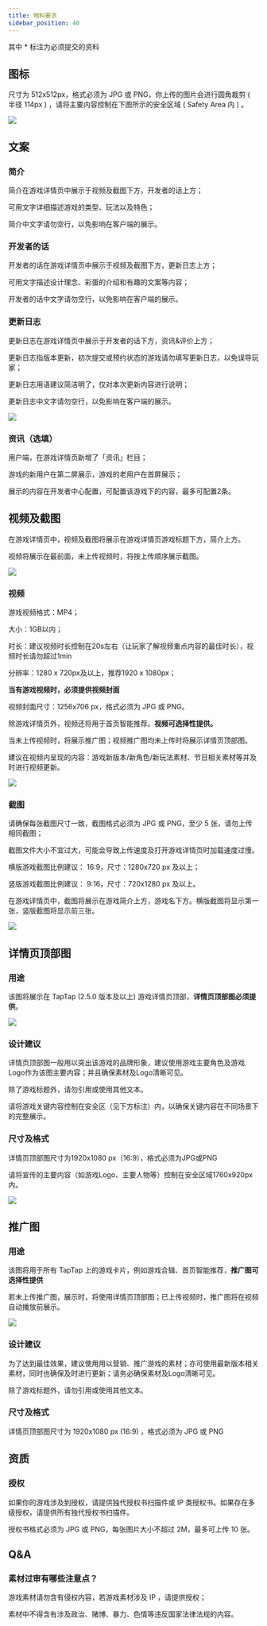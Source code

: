 ```yaml
---
title: 物料要求
sidebar_position: 40
---
```



其中 <Red>*</Red> 标注为必须提交的资料   

## 图标

尺寸为 512x512px，格式必须为 JPG 或 PNG，你上传的图片会进行圆角裁剪 ( 半径 114px ) ，请将主要内容控制在下图所示的安全区域 ( Safety Area 内 ) 。  



![ ](/img/Assets-Requirements-1.png)  

## 文案

### 简介

简介在游戏详情页中展示于视频及截图下方，开发者的话上方；

可用文字详细描述游戏的类型、玩法以及特色；

简介中文字请勿空行，以免影响在客户端的展示。

### 开发者的话 

开发者的话在游戏详情页中展示于视频及截图下方，更新日志上方；

可用文字描述设计理念、彩蛋的介绍和有趣的文案等内容；

开发者的话中文字请勿空行，以免影响在客户端的展示。

### 更新日志

更新日志在游戏详情页中展示于开发者的话下方，资讯&评价上方；

更新日志指版本更新，初次提交或预约状态的游戏请勿填写更新日志，以免误导玩家；

更新日志用语建议简洁明了，仅对本次更新内容进行说明；

更新日志中文字请勿空行，以免影响在客户端的展示。

![ ](/img/Assets-Requirements-2.png)

### 资讯（选填）

用户端，在游戏详情页新增了「资讯」栏目；

游戏的新用户在第二屏展示，游戏的老用户在首屏展示；

展示的内容在开发者中心配置，可配置该游戏下的内容，最多可配置2条。



## 视频及截图

在游戏详情页中，视频及截图将展示在游戏详情页游戏标题下方，简介上方。

视频将展示在最前面，未上传视频时，将按上传顺序展示截图。

![ ](/img/Assets-Requirements-3.png) 

### 视频

游戏视频格式：MP4；

大小：1GB以内；

时长：建议视频时长控制在20s左右（让玩家了解视频重点内容的最佳时长），视频时长请勿超过1min

分辨率：1280 x 720px及以上，推荐1920 x 1080px；

**当有游戏视频时，必须提供视频封面**

视频封面尺寸：1256x706 px，格式必须为 JPG 或 PNG。

除游戏详情页外，视频还将用于首页智能推荐。**视频可选择性提供。**

当未上传视频时，将展示推广图；视频推广图均未上传时将展示详情页顶部图。

建议在视频内呈现的内容：游戏新版本/新角色/新玩法素材、节日相关素材等并及时进行视频更新。

![ ](/img/Assets-Requirements-5.png)  
  

### 截图

请确保每张截图尺寸一致，截图格式必须为 JPG 或 PNG，至少 5 张，请勿上传相同截图；

截图文件大小不宜过大，可能会导致上传速度及打开游戏详情页时加载速度过慢。

横版游戏截图比例建议： 16:9，尺寸：1280x720 px 及以上；

竖版游戏截图比例建议： 9:16，尺寸：720x1280 px 及以上。

在游戏详情页中，截图将展示在游戏简介上方，游戏名下方。横版截图将显示第一张，竖版截图将显示前三张。

![ ](/img/Assets-Requirements-6.png) 

## 详情页顶部图

### 用途

该图将展示在 TapTap (2.5.0 版本及以上) 游戏详情页顶部，**详情页顶部图必须提供**。 

![ ](/img/Assets-Requirements-7.png)     

### 设计建议

详情页顶部图一般用以突出该游戏的品牌形象，建议使用游戏主要角色及游戏Logo作为该图主要内容；并且确保素材及Logo清晰可见。

除了游戏标题外，请勿引用或使用其他文本。

请将游戏关键内容控制在安全区（见下方标注）内，以确保关键内容在不同场景下的完整展示。

### 尺寸及格式

详情页顶部图尺寸为1920x1080 px（16:9），格式必须为JPG或PNG

请将宣传的主要内容（如游戏Logo、主要人物等）控制在安全区域1760x920px内。

![ ](/img/Assets-Requirements-8.png)  

##  推广图

### 用途

该图将用于所有 TapTap 上的游戏卡片，例如游戏合辑、首页智能推荐，**推广图可选择性提供**

若未上传推广图，展示时，将使用详情页顶部图；已上传视频时，推广图将在视频自动播放前展示。

![ ](/img/Assets-Requirements-9.png)  

### 设计建议

为了达到最佳效果，建议使用用以营销、推广游戏的素材；亦可使用最新版本相关素材，同时也确保及时进行更新；请务必确保素材及Logo清晰可见。

除了游戏标题外，请勿引用或使用其他文本。

### 尺寸及格式

详情页顶部图尺寸为 1920x1080 px (16:9) ，格式必须为 JPG 或 PNG

## 资质

### 授权

如果你的游戏涉及到授权，请提供独代授权书扫描件或 IP 类授权书。如果存在多级授权，请提供所有独代授权书扫描件。  

授权书格式必须为 JPG 或 PNG，每张图片大小不超过 2M，最多可上传 10 张。  

## Q&A

### 素材过审有哪些注意点？

游戏素材请勿含有侵权内容，若游戏素材涉及 IP ，请提供授权；

素材中不得含有涉及政治、赌博、暴力、色情等违反国家法律法规的内容。  
